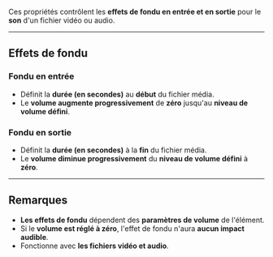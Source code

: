 Ces propriétés contrôlent les **effets de fondu en entrée et en sortie** pour le **son** d'un fichier vidéo ou audio.

***

## **Effets de fondu**

### **Fondu en entrée**

* Définit la **durée (en secondes)** au **début** du fichier média.
* Le **volume augmente progressivement** de **zéro** jusqu'au **niveau de volume défini**.

### **Fondu en sortie**

* Définit la **durée (en secondes)** à la **fin** du fichier média.
* Le **volume diminue progressivement** du **niveau de volume défini** à **zéro**.

***

## **Remarques**

* **Les effets de fondu** dépendent des **paramètres de volume** de l'élément.
* Si le **volume est réglé à zéro**, l'effet de fondu n'aura **aucun impact audible**.
* Fonctionne avec **les fichiers vidéo et audio**.
